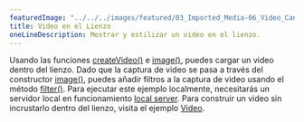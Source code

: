 ---
featuredImage: "../../../images/featured/03_Imported_Media-06_Video_Canvas-thumbnail.png"
title: Video en el Lienzo
oneLineDescription: Mostrar y estilizar un video en el lienzo.
---

Usando las funciones
<a href="/reference/#/p5/createVideo/" target="_blank">createVideo()</a>
e <a href="/reference/#/p5/image/" target="_blank">image()</a>,
puedes cargar un video dentro del lienzo. Dado que la captura de video se
pasa a través del constructor
<a href="/reference/#/p5/image/" target="_blank">image()</a>,
puedes añadir filtros a la captura de video usando el
método <a href="/reference/#/p5/filter/" target="_blank">filter()</a>.
Para ejecutar este ejemplo localmente, necesitarás un servidor local en funcionamiento
<a href="https://github.com/processing/p5.js/wiki/Local-server">local server</a>.
Para construir un video sin incrustarlo dentro del lienzo, visita el ejemplo
<a href="/examples/dom-video.html/">Video</a>.
